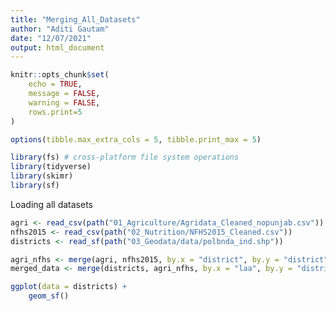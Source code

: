 ```yaml
---
title: "Merging_All_Datasets"
author: "Aditi Gautam"
date: "12/07/2021"
output: html_document
---
```


```r
knitr::opts_chunk$set(
	echo = TRUE,
	message = FALSE,
	warning = FALSE,
	rows.print=5
)

options(tibble.max_extra_cols = 5, tibble.print_max = 5)

library(fs) # cross-platform file system operations
library(tidyverse)
library(skimr)
library(sf)
```

Loading all datasets
```r
agri <- read_csv(path("01_Agriculture/Agridata_Cleaned_nopunjab.csv"))
nfhs2015 <- read_csv(path("02_Nutrition/NFHS2015_Cleaned.csv"))
districts <- read_sf(path("03_Geodata/data/polbnda_ind.shp"))
```


```r
agri_nfhs <- merge(agri, nfhs2015, by.x = "district", by.y = "district")
merged_data <- merge(districts, agri_nfhs, by.x = "laa", by.y = "district")
```

```r
ggplot(data = districts) +
    geom_sf()
```

